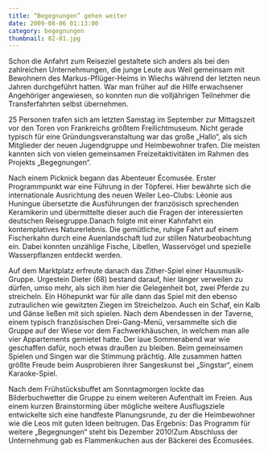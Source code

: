 ```yaml
---
title: “Begegnungen” gehen weiter
date: 2009-08-06 01:13:00
category: begegnungen
thumbnail: 02-01.jpg
---
```


Schon die Anfahrt zum Reiseziel gestaltete sich anders als bei den zahlreichen Unternehmungen, die junge Leute aus Weil gemeinsam mit Bewohnern des Markus-Pflüger-Heims in Wiechs während der letzten neun Jahren durchgeführt hatten. War man früher auf die Hilfe erwachsener Angehöriger angewiesen, so konnten nun die volljährigen Teilnehmer die Transferfahrten selbst übernehmen.

25 Personen trafen sich am letzten Samstag im September zur Mittagszeit vor den Toren von Frankreichs größtem Freilichtmuseum. Nicht gerade typisch für eine Gründungsveranstaltung war das große „Hallo“, als sich Mitglieder der neuen Jugendgruppe und Heimbewohner trafen. Die meisten kannten sich von vielen gemeinsamen Freizeitaktivitäten im Rahmen des Projekts „Begegnungen“.

Nach einem Picknick begann das Abenteuer Écomusée. Erster Programmpunkt war eine Führung in der Töpferei. Hier bewährte sich die internationale Ausrichtung des neuen Weiler Leo-Clubs: Léonie aus Huningue übersetzte die Ausführungen der französisch sprechenden Keramikerin und übermittelte dieser auch die Fragen der interessierten deutschen Reisegruppe.Danach folgte mit einer Kahnfahrt ein kontemplatives Naturerlebnis. Die gemütliche, ruhige Fahrt auf einem Fischerkahn durch eine Auenlandschaft lud zur stillen Naturbeobachtung ein. Dabei konnten unzählige Fische, Libellen, Wasservögel und spezielle Wasserpflanzen entdeckt werden.

Auf dem Marktplatz erfreute danach das Zither-Spiel einer Hausmusik-Gruppe. Urgestein Dieter (68) bestand darauf, hier länger verweilen zu dürfen, umso mehr, als sich ihm hier die Gelegenheit bot, zwei Pferde zu streicheln. Ein Höhepunkt war für alle dann das Spiel mit den ebenso zutraulichen wie gewitzten Ziegen im Streichelzoo. Auch ein Schaf, ein Kalb und Gänse ließen mit sich spielen. Nach dem Abendessen in der Taverne, einem typisch französischen Drei-Gang-Menü, versammelte sich die Gruppe auf der Wiese vor dem Fachwerkhäuschen, in welchem man alle vier Appartements gemietet hatte. Der laue Sommerabend war wie geschaffen dafür, noch etwas draußen zu bleiben. Beim gemeinsamen Spielen und Singen war die Stimmung prächtig. Alle zusammen hatten größte Freude beim Ausprobieren ihrer Sangeskunst bei „Singstar“, einem Karaoke-Spiel.

Nach dem Frühstücksbuffet am Sonntagmorgen lockte das Bilderbuchwetter die Gruppe zu einem weiteren Aufenthalt im Freien. Aus einem kurzen Brainstorming über mögliche weitere Ausflugsziele entwickelte sich eine handfeste Planungsrunde, zu der die Heimbewohner wie die Leos mit guten Ideen beitrugen. Das Ergebnis: Das Programm für weitere „Begegnungen“ steht bis Dezember 2010!Zum Abschluss der Unternehmung gab es Flammenkuchen aus der Bäckerei des Écomusées.
